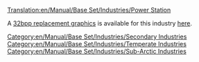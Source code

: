 [[Translation:en/Manual/Base Set/Industries/Power Station]]
{{en/Manual/Base Set/Industries/Industries|Image=[[File:en/Manual/Base Set/Industries/Powerstation.png]]
|name=Power Station
|climates=[[en/Manual/Climates]], [[en/Manual/Climates]].
|accepts=[[en/Manual/Base Set/Cargos/Coal]]
|produces=Nothing
|notes=Not present in [[en/Manual/Climates]]
}}

A [[en/Archive/Old 32bpp/32bit Graphics Development#user-info|32bpp replacement graphics]] is available for this industry [[en/Archive/Old 32bpp/List of downloadable 32 bpp tars|here]].

[[Category:en/Manual/Base Set/Industries/Secondary Industries]]
[[Category:en/Manual/Base Set/Industries/Temperate Industries]]
[[Category:en/Manual/Base Set/Industries/Sub-Arctic Industries]]